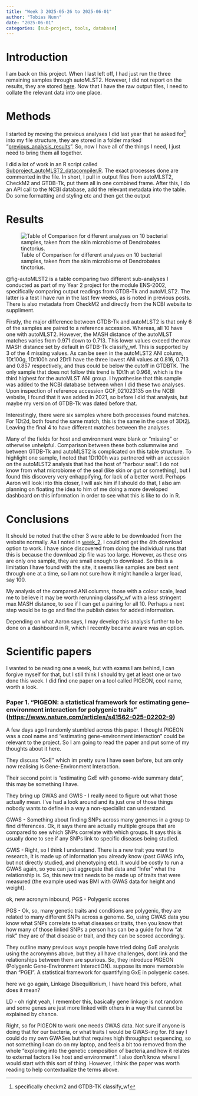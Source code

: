 ```yaml
---
title: "Week 3 2025-05-26 to 2025-06-01"
author: "Tobias Nunn"
date: "2025-06-01"
categories: [sub-project, tools, database]
---
```


# Introduction {#seq-week3}

I am back on this project. When I last left off, I had just run the three remaining samples through autoMLST2. However, I did not report on the results, they are stored [here](https://github.com/tobiasnunn/undergrad_dissertation/tree/5a74a1c11e0376315430c296ecf388beb4322ffb/03_outputs/autoMLST2_subproject). Now that I have the raw output files, I need to collate the relevant data into one place.

# Methods

I started by moving the previous analyses I did last year that he asked for[^1] into my file structure, they are stored in a folder marked "[previous_analysis_results](https://github.com/tobiasnunn/undergrad_dissertation/tree/5a74a1c11e0376315430c296ecf388beb4322ffb/01_inputs/previous_analysis_results)". So, now I have all of the things I need, I just need to bring them all together.

[^1]: specifically checkm2 and GTDB-TK classify_wf

I did a lot of work in an R script called [Subproject_autoMLST2_datacompiler.R](https://github.com/tobiasnunn/undergrad_dissertation/blob/87fa559763299e24c335c04d56d05b4ebd5200e2/00_scripts/R_scripts/Subproject_autoMLST2_datacompiler.R). The exact processes done are commented in the file. In short, I pull in output files from autoMLST2, CheckM2 and GTDB-Tk, put them all in one combined frame. After this, I do an API call to the NCBI database, add the relevant metadata into the table. Do some formatting and styling etc and then get the output

# Results

![Table of Comparison for different analyses on 10 bacterial samples, taken from the skin microbiome of Dendrobates tinctorius.](images/frog_flextable.png){#fig-autoMLST2}

@fig-autoMLST2 is a table comparing two different sub-analyses I conducted as part of my Year 2 project for the module ENS-2002, specifically comparing output readings from GTDB-Tk and autoMLST2. The latter is a test I have run in the last few weeks, as is noted in previous posts. There is also metadata from CheckM2 and directly from the NCBI website to suppliment.

Firstly, the major difference between GTDB-Tk and autoMLST2 is that only 6 of the samples are paired to a reference accession. Whereas, all 10 have one with autoMLST2. However, the MASH distance of the autoMLST matches varies from 0.971 down to 0.713. This lower values exceed the max MASH distance set by default in GTDB-Tk classify_wf. This is supported by 3 of the 4 missing values. As can be seen in the autoMLST2 ANI column, 1Dt100g, 1Dt100h and 2Dt1l have the three lowest ANI values at 0.816, 0.713 and 0.857 respectively, and thus could be below the cutoff in GTDBTK. The only sample that does not follow this trend is 1Dt1h at 0.968, which is the third highest for the autoMLST ANI group. I hypothesise that this sample was added to the NCBI database between when I did these two analyses. Upon inspection of reference accession GCF_021023135 on the NCBI website, I found that it was added in 2021, so before I did that analysis, but maybe my version of GTDB-Tk was dated before that.

Interestingly, there were six samples where both processes found matches. For 1Dt2d, both found the same match, this is the same in the case of 3Dt2j. Leaving the final 4 to have different matches between the analyses.

Many of the fields for host and environment were blank or "missing" or otherwise unhelpful. Comparison between these both columnwise and between GTDB-Tk and autoMLST2 is complicated on this table structure. To highlight one sample, I noted that 1Dt100h was partnered with an accession on the autoMLST2 analysis that had the host of "harbour seal". I do not know from what microbiome of the seal (like skin or gut or something), but I found this discovery very enhappifying, for lack of a better word. Perhaps Aaron will look into this closer, I will ask him if I should do that, I also am planning on floating the idea to him of me doing a more developed dashboard on this information in order to see what this is like to do in R.

# Conclusions

It should be noted that the other 3 were able to be downloaded from the website normally. As I noted in [week_2](week_2.qmd#sec-week2), I could not get the 4th download option to work. I have since discovered from doing the individual runs that this is because the download zip file was too large. However, as these ons are only one sample, they are small enough to download. So this is a limitation I have found with the site, it seems like samples are best sent through one at a time, so I am not sure how it might handle a larger load, say 100.

My analysis of the compared ANI columns, those with a colour scale, lead me to believe it may be worth rerunning classify_wf with a less stringent max MASH distance, to see if I can get a pairing for all 10. Perhaps a next step would be to go and find the publish dates for added information.

Depending on what Aaron says, I may develop this analysis further to be done on a dashboard in R, which I recently became aware was an option.

# Scientific papers

I wanted to be reading one a week, but with exams I am behind, I can forgive myself for that, but I still think I should try get at least one or two done this week. I did find one paper on a tool called PIGEON, cool name, worth a look.

### Paper 1. "PIGEON: a statistical framework for estimating gene–environment interaction for polygenic traits" (<https://www.nature.com/articles/s41562-025-02202-9>)  

A few days ago I randomly stumbled across this paper. I thought PIGEON was a cool name and "estimating gene-environment interaction" could be relevant to the project. So I am going to read the paper and put some of my thoughts about it here.

They discuss "GxE" which im pretty sure I have seen before, but am only now realising is Gene-Environment Interaction.

Their second point is "estimating GxE with genome-wide summary data", this may be something I have.

They bring up GWAS and GWIS - I really need to figure out what those actually mean. I've had a look around and its just one of those things nobody wants to define in a way a non-specialist can understand.

GWAS - Something about finding SNPs across many genomes in a group to find differences. Ok, it says there are actually multiple groups that are compared to see which SNPs correlate with which groups. It says this is usually done to see if any SNPs link to specific diseases being studied.

GWIS - Right, so I think I understand. There is a new trait you want to research, it is made up of information you already know (past GWAS info, but not directly studied, and phenotyping etc). It would be costly to run a GWAS again, so you can just aggregate that data and "Infer" what the relationship is. So, this new trait needs to be made up of traits that were measured (the example used was BMI with GWAS data for height and weight).

ok, new acronym inbound, PGS - Polygenic scores

PGS - Ok, so, many genetic traits and conditions are polygenic, they are related to many different SNPs across a genome. So, using GWAS data you know what SNPs correlate to what diseases or traits, then you know that how many of those linked SNPs a person has can be a guide for how "at risk" they are of that disease or trait, and they can be scored accordingly.

They outline many previous ways people have tried doing GxE analysis using the acronymns above, but they all have challenges, dont link and the relationships between them are spurious. So, they introduce PIGEON (PolygenIc Gene-Environment InteractiON). suppose its more memorable than "PGEI". A statistical framework for quantifying GxE in polygenic cases.

here we go again, Linkage Disequilibrium, I have heard this before, what does it mean?

LD - oh right yeah, I remember this, basically gene linkage is not random and some genes are just more linked with others in a way that cannot be explained by chance.

Right, so for PIGEON to work one needs GWAS data. Not sure if anyone is doing that for our bacteria, or what traits I would be GWAS-ing for. I'd say I could do my own GWASes but that requires high throughput sequencing, so not something I can do on my laptop, and feels a bit too removed from the whole "exploring into the genetic composition of bacteria,and how it relates to external factors like host and environment". I also don't know where I would start with this sort of thing. However, I think the paper was worth reading to help contextualize the terms above.
